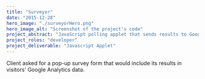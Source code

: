 ```yaml
---
title: "Surveyor"
date: "2015-12-28"
hero_image: "./surveyorHero.png"
hero_image_alt: "Screenshot of the project's code"
project_abstract: "JavaScript polling applet that sends results to Google Analytics"
project_roles: "developer"
project_deliverable: "Javascript Applet"
---
```

Client asked for a pop-up survey form that would include its results in visitors' Google Analytics data.
